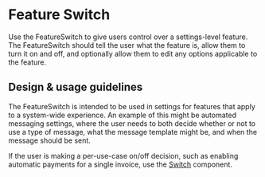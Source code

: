 
# Feature Switch

<Meta title="Components/Selections/FeatureSwitch" />

Use the FeatureSwitch to give users control over a settings-level feature. The
FeatureSwitch should tell the user what the feature is, allow them to turn it on
and off, and optionally allow them to edit any options applicable to the
feature.

## Design & usage guidelines

The FeatureSwitch is intended to be used in settings for features that apply to
a system-wide experience. An example of this might be automated messaging
settings, where the user needs to both decide whether or not to use a type of
message, what the message template might be, and when the message should be
sent.

If the user is making a per-use-case on/off decision, such as enabling automatic
payments for a single invoice, use the
[Switch](../?path=/story/components-selections-switch-web--basic) component.

